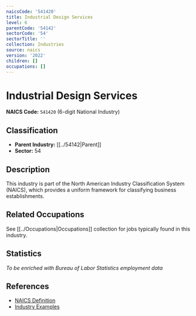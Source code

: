 ```yaml
---
naicsCode: '541420'
title: Industrial Design Services
level: 6
parentCode: '54142'
sectorCode: '54'
sectorTitle: ''
collection: Industries
source: naics
version: '2022'
children: []
occupations: []
---
```

# Industrial Design Services

**NAICS Code:** `541420` (6-digit National Industry)

## Classification

- **Parent Industry:** [[../54142|Parent]]
- **Sector:** 54

## Description

This industry is part of the North American Industry Classification System (NAICS), which provides a uniform framework for classifying business establishments.

## Related Occupations

See [[../Occupations|Occupations]] collection for jobs typically found in this industry.

## Statistics

*To be enriched with Bureau of Labor Statistics employment data*

## References

- [NAICS Definition](https://www.census.gov/naics/)
- [Industry Examples](https://www.census.gov/naics/2022NAICS/)
